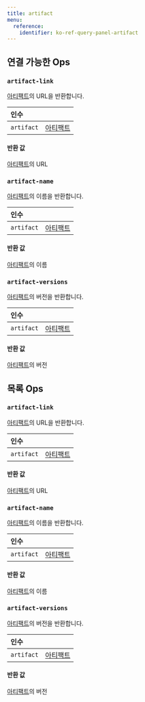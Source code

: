 ---
title: artifact
menu:
  reference:
    identifier: ko-ref-query-panel-artifact
---

## 연결 가능한 Ops
<h3 id="artifact-link"><code>artifact-link</code></h3>

[아티팩트](artifact.md)의 URL을 반환합니다.

| 인수 |  |
| :--- | :--- |
| `artifact` | [아티팩트](artifact.md) |

#### 반환 값
[아티팩트](artifact.md)의 URL

<h3 id="artifact-name"><code>artifact-name</code></h3>

[아티팩트](artifact.md)의 이름을 반환합니다.

| 인수 |  |
| :--- | :--- |
| `artifact` | [아티팩트](artifact.md) |

#### 반환 값
[아티팩트](artifact.md)의 이름

<h3 id="artifact-versions"><code>artifact-versions</code></h3>

[아티팩트](artifact.md)의 버전을 반환합니다.

| 인수 |  |
| :--- | :--- |
| `artifact` | [아티팩트](artifact.md) |

#### 반환 값
[아티팩트](artifact.md)의 버전


## 목록 Ops
<h3 id="artifact-link"><code>artifact-link</code></h3>

[아티팩트](artifact.md)의 URL을 반환합니다.

| 인수 |  |
| :--- | :--- |
| `artifact` | [아티팩트](artifact.md) |

#### 반환 값
[아티팩트](artifact.md)의 URL

<h3 id="artifact-name"><code>artifact-name</code></h3>

[아티팩트](artifact.md)의 이름을 반환합니다.

| 인수 |  |
| :--- | :--- |
| `artifact` | [아티팩트](artifact.md) |

#### 반환 값
[아티팩트](artifact.md)의 이름

<h3 id="artifact-versions"><code>artifact-versions</code></h3>

[아티팩트](artifact.md)의 버전을 반환합니다.

| 인수 |  |
| :--- | :--- |
| `artifact` | [아티팩트](artifact.md) |

#### 반환 값
[아티팩트](artifact.md)의 버전
